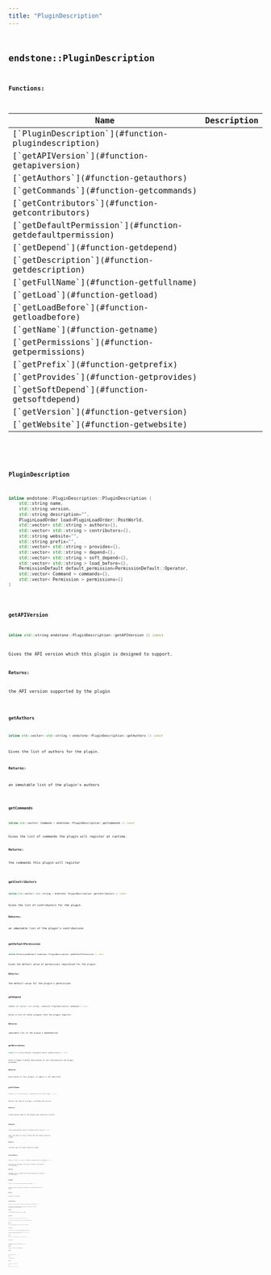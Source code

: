 ```yaml
---
title: "PluginDescription"
---
```


## <code className="doc-symbol doc-symbol-class"/> endstone::PluginDescription

















**Functions:**

<table>
<thead>
   <tr>
      <th>Name</th>
      <th>Description</th>
   </tr>
</thead>
<tbody>
<tr key="classendstone_1_1_plugin_description_1a6891a1c23f812cf3ce886b291e9b55d9">
    <td>[`PluginDescription`](#function-plugindescription)</td>
    <td></td>
</tr>
<tr key="classendstone_1_1_plugin_description_1ae194d349c1f8229882beaf0eb03e8a55">
    <td>[`getAPIVersion`](#function-getapiversion)</td>
    <td></td>
</tr>
<tr key="classendstone_1_1_plugin_description_1a062c8f7df7c7a8fe77ab8bf715dac4bb">
    <td>[`getAuthors`](#function-getauthors)</td>
    <td></td>
</tr>
<tr key="classendstone_1_1_plugin_description_1ab72bcaae19692e3adc527205d91fcc53">
    <td>[`getCommands`](#function-getcommands)</td>
    <td></td>
</tr>
<tr key="classendstone_1_1_plugin_description_1a87ec948d2370eff096635249fe050014">
    <td>[`getContributors`](#function-getcontributors)</td>
    <td></td>
</tr>
<tr key="classendstone_1_1_plugin_description_1ab55182911b0a4b0c0fe4060d61549be4">
    <td>[`getDefaultPermission`](#function-getdefaultpermission)</td>
    <td></td>
</tr>
<tr key="classendstone_1_1_plugin_description_1a9755156d552f3a3914b7303ed733b734">
    <td>[`getDepend`](#function-getdepend)</td>
    <td></td>
</tr>
<tr key="classendstone_1_1_plugin_description_1a5eefb00d2ebb98e02b00f27751bbcf85">
    <td>[`getDescription`](#function-getdescription)</td>
    <td></td>
</tr>
<tr key="classendstone_1_1_plugin_description_1a311c84d8ffa82c26c06e9cbcb5c3ccf9">
    <td>[`getFullName`](#function-getfullname)</td>
    <td></td>
</tr>
<tr key="classendstone_1_1_plugin_description_1a5667754725d4b2426fa9759bf5028f46">
    <td>[`getLoad`](#function-getload)</td>
    <td></td>
</tr>
<tr key="classendstone_1_1_plugin_description_1a27acab42935c249ba12836f510ca9a2f">
    <td>[`getLoadBefore`](#function-getloadbefore)</td>
    <td></td>
</tr>
<tr key="classendstone_1_1_plugin_description_1a5a2f39ff668525dfa077122be1596328">
    <td>[`getName`](#function-getname)</td>
    <td></td>
</tr>
<tr key="classendstone_1_1_plugin_description_1aa26b0f59f99a7e56627213a8b001a4c8">
    <td>[`getPermissions`](#function-getpermissions)</td>
    <td></td>
</tr>
<tr key="classendstone_1_1_plugin_description_1a576a777680f917842d66c21f100e8226">
    <td>[`getPrefix`](#function-getprefix)</td>
    <td></td>
</tr>
<tr key="classendstone_1_1_plugin_description_1aa7ad7d7e5a635e93f7f9f314d7467beb">
    <td>[`getProvides`](#function-getprovides)</td>
    <td></td>
</tr>
<tr key="classendstone_1_1_plugin_description_1ab5b522df1a05b0608ba57a7c8e4598d1">
    <td>[`getSoftDepend`](#function-getsoftdepend)</td>
    <td></td>
</tr>
<tr key="classendstone_1_1_plugin_description_1ad18d8a055c2490eab5ed52a098fea461">
    <td>[`getVersion`](#function-getversion)</td>
    <td></td>
</tr>
<tr key="classendstone_1_1_plugin_description_1a2c0839588d2d69aeeb5963294b75fe02">
    <td>[`getWebsite`](#function-getwebsite)</td>
    <td></td>
</tr>
</tbody>
</table>

### <code className="doc-symbol doc-symbol-function"/> PluginDescription

```cpp
inline endstone::PluginDescription::PluginDescription (
    std::string name,
    std::string version,
    std::string description="",
    PluginLoadOrder load=PluginLoadOrder::PostWorld,
    std::vector< std::string > authors={},
    std::vector< std::string > contributors={},
    std::string website="",
    std::string prefix="",
    std::vector< std::string > provides={},
    std::vector< std::string > depend={},
    std::vector< std::string > soft_depend={},
    std::vector< std::string > load_before={},
    PermissionDefault default_permission=PermissionDefault::Operator,
    std::vector< Command > commands={},
    std::vector< Permission > permissions={}
) 
```


### <code className="doc-symbol doc-symbol-function"/> getAPIVersion

```cpp
inline std::string endstone::PluginDescription::getAPIVersion () const
```


Gives the API version which this plugin is designed to support.




**Returns:**

the API version supported by the plugin 





        
### <code className="doc-symbol doc-symbol-function"/> getAuthors

```cpp
inline std::vector< std::string > endstone::PluginDescription::getAuthors () const
```


Gives the list of authors for the plugin.




**Returns:**

an immutable list of the plugin's authors 





        
### <code className="doc-symbol doc-symbol-function"/> getCommands

```cpp
inline std::vector< Command > endstone::PluginDescription::getCommands () const
```


Gives the list of commands the plugin will register at runtime.




**Returns:**

the commands this plugin will register 





        
### <code className="doc-symbol doc-symbol-function"/> getContributors

```cpp
inline std::vector< std::string > endstone::PluginDescription::getContributors () const
```


Gives the list of contributors for the plugin.




**Returns:**

an immutable list of the plugin's contributions 





        
### <code className="doc-symbol doc-symbol-function"/> getDefaultPermission

```cpp
inline PermissionDefault endstone::PluginDescription::getDefaultPermission () const
```


Gives the default value of permissions registered for the plugin.




**Returns:**

the default value for the plugin's permissions 





        
### <code className="doc-symbol doc-symbol-function"/> getDepend

```cpp
inline std::vector< std::string > endstone::PluginDescription::getDepend () const
```


Gives a list of other plugins that the plugin requires.




**Returns:**

immutable list of the plugin's dependencies 





        
### <code className="doc-symbol doc-symbol-function"/> getDescription

```cpp
inline std::string endstone::PluginDescription::getDescription () const
```


Gives a human-friendly description of the functionality the plugin provides. 

**Returns:**

description of this plugin, or empty if not specified 





        
### <code className="doc-symbol doc-symbol-function"/> getFullName

```cpp
inline std::string endstone::PluginDescription::getFullName () const
```


Returns the name of a plugin, including the version.




**Returns:**

a descriptive name of the plugin and respective version 





        
### <code className="doc-symbol doc-symbol-function"/> getLoad

```cpp
inline PluginLoadOrder endstone::PluginDescription::getLoad () const
```


Gives the phase of server startup that the plugin should be loaded.




**Returns:**

the phase when the plugin should be loaded 





        
### <code className="doc-symbol doc-symbol-function"/> getLoadBefore

```cpp
inline std::vector< std::string > endstone::PluginDescription::getLoadBefore () const
```


Gets the list of plugins that should consider this plugin a soft-dependency.




**Returns:**

immutable list of plugins that should consider this plugin a soft-dependency 





        
### <code className="doc-symbol doc-symbol-function"/> getName

```cpp
inline std::string endstone::PluginDescription::getName () const
```


Gives the name of the plugin. This name is a unique identifier for plugins.




**Returns:**

the name of the plugin 





        
### <code className="doc-symbol doc-symbol-function"/> getPermissions

```cpp
inline std::vector< Permission > endstone::PluginDescription::getPermissions () const
```


Gives the list of permissions the plugin will register at runtime, immediately proceeding enabling.




**Returns:**

the permissions this plugin will register 





        
### <code className="doc-symbol doc-symbol-function"/> getPrefix

```cpp
inline std::string endstone::PluginDescription::getPrefix () const
```


Gives the token to prefix plugin-specific logging messages with.




**Returns:**

the prefixed logging token, or empty if not specified 





        
### <code className="doc-symbol doc-symbol-function"/> getProvides

```cpp
inline std::vector< std::string > endstone::PluginDescription::getProvides () const
```


Gives the list of other plugin APIs which this plugin provides. These are usable for other plugins to depend on.




**Returns:**

immutable list of the plugin APIs which this plugin provides 





        
### <code className="doc-symbol doc-symbol-function"/> getSoftDepend

```cpp
inline std::vector< std::string > endstone::PluginDescription::getSoftDepend () const
```


Gives a list of other plugins that the plugin requires for full functionality.




**Returns:**

immutable list of the plugin's preferred dependencies 





        
### <code className="doc-symbol doc-symbol-function"/> getVersion

```cpp
inline std::string endstone::PluginDescription::getVersion () const
```


Gives the version of the plugin.




**Returns:**

the version of the plugin 





        
### <code className="doc-symbol doc-symbol-function"/> getWebsite

```cpp
inline std::string endstone::PluginDescription::getWebsite () const
```


Gives the plugin's or plugin's author's website.




**Returns:**

the website of this plugin, or empty if not specified 





        